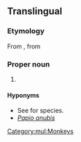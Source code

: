 {{also|papio}}

==Translingual==
{{rfi|mul}}
{{wikipedia}}
{{wikispecies}}

===Etymology===
From {{etyl|NL.|mul}}, from {{etyl|fr|mul}} {{m|fr|babouin}}

===Proper noun===
{{taxoninfl|i=1|g=m}}

# {{taxon|genus|family|Cercopithecidae|the [[baboon]]s}}

====Hyponyms====
* See {{specieslite}} for species.
* ''[[Papio anubis]]''
[[Category:mul:Monkeys]]